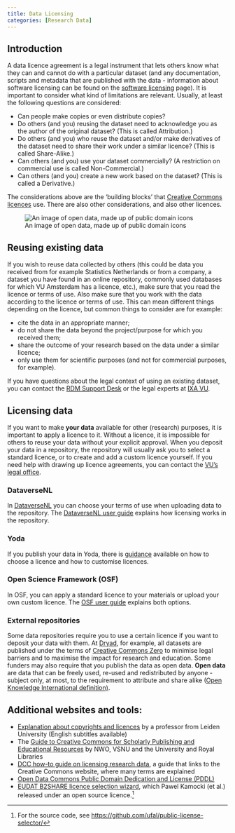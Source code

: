 ```yaml
---
title: Data Licensing
categories: [Research Data]
---
```


## Introduction

A data licence agreement is a legal instrument that lets others know what they can and cannot do with a particular dataset (and any documentation, scripts and metadata that are published with the data - information about software licensing can be found on the [software licensing](../topics/software-licensing.qmd) page). It is important to consider what kind of limitations are relevant. Usually, at least the following questions are considered:

* Can people make copies or even distribute copies?
* Do others (and you) reusing the dataset need to acknowledge you as the author of the original dataset? (This is called Attribution.)
* Do others (and you) who reuse the dataset and/or make derivatives of the dataset need to share their work under a similar licence? (This is called Share-Alike.)
* Can others (and you) use your dataset commercially? (A restriction on commercial use is called Non-Commercial.)
* Can others (and you) create a new work based on the dataset? (This is called a Derivative.)

The considerations above are the 'building blocks' that [Creative Commons licences](https://creativecommons.org/share-your-work/cclicenses/) use. There are also other considerations, and also other licences.

![An image of open data, made up of public domain icons](../public/Open_Data_CC0_Wikidata.gif)

## Reusing existing data

If you wish to reuse data collected by others (this could be data you received from for example Statistics Netherlands or from a company, a dataset you have found in an online repository, commonly used databases for which VU Amsterdam has a licence, etc.), make sure that you read the licence or terms of use. Also make sure that you work with the data according to the licence or terms of use. This can mean different things depending on the licence, but common things to consider are for example: 

* cite the data in an appropriate manner;
* do not share the data beyond the project/purpose for which you received them;
* share the outcome of your research based on the data under a similar licence;
* only use them for scientific purposes (and not for commercial purposes, for example).

If you have questions about the legal context of using an existing dataset, you can contact the [RDM Support Desk](mailto:rdm@vu.nl) or the legal experts at [IXA VU](mailto:ixa@vu.nl).

## Licensing data

If you want to make **your data** available for other (research) purposes, it is important to apply a licence to it. Without a licence, it is impossible for others to reuse your data without your explicit approval. When you deposit your data in a repository, the repository will usually ask you to select a standard licence, or to create and add a custom licence yourself. If you need help with drawing up licence agreements, you can contact the [VU's legal office](https://vu.nl/en/research/portal/research-impact-support-portal/check-legal-support).

### DataverseNL

In [DataverseNL](./dataversenl.qmd) you can choose your terms of use when uploading data to the repository. The [DataverseNL user guide](https://guides.dataverse.org/en/latest/user/dataset-management.html#terms) explains how licensing works in the repository.

### Yoda

If you publish your data in Yoda, there is [guidance](../manuals/yoda/yoda_portal/yoda_workflow_metadata_license.qmd) available on how to choose a licence and how to customise licences. 

### Open Science Framework (OSF)

In OSF, you can apply a standard licence to your materials or upload your own custom licence. The [OSF user guide](https://help.osf.io/article/288-license-your-project#Upload-your-own-license) explains both options.

### External repositories

Some data repositories require you to use a certain licence if you want to deposit your data with them. At [Dryad](https://datadryad.org/), for example, all datasets are published under the terms of [Creative Commons Zero](https://creativecommons.org/share-your-work/public-domain/cc0/) to minimise legal barriers and to maximise the impact for research and education. Some funders may also require that you publish the data as open data. **Open data** are data that can be freely used, re-used and redistributed by anyone - subject only, at most, to the requirement to attribute and share alike ([Open Knowledge International definition)](https://opendatahandbook.org/guide/en/what-is-open-data/). 

## Additional websites and tools:

* [Explanation about copyrights and licences](https://www.youtube.com/watch?v=_J26POpb-rQ&feature=youtu.be) by a professor from Leiden University (English subtitles available)
* The [Guide to Creative Commons for Scholarly Publishing and Educational Resources](https://zenodo.org/record/4090923#.X6ugz1DvJPY) by NWO, VSNU and the University and Royal Libraries
* [DCC how-to guide on licensing research data](https://www.dcc.ac.uk/guidance/how-guides/license-research-data), a guide that links to the Creative Commons website, where many terms are explained
* [Open Data Commons Public Domain Dedication and License (PDDL)](https://opendatacommons.org/licenses/pddl/)
* [EUDAT B2SHARE licence selection wizard](https://ufal.github.io/public-license-selector/), which Pawel Kamocki (et al.) released under an open source licence.[^1]

[^1]: For the source code, see <https://github.com/ufal/public-license-selector/>
